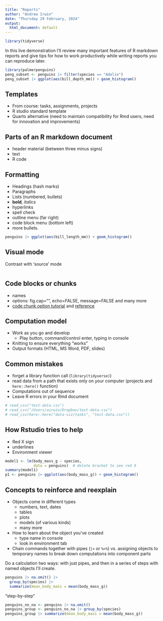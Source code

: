 ```yaml
---
title: "Reports"
author: "Andrew Irwin"
date: "Thursday 29 February, 2024"
output:
  html_document: default
---
```


```r
library(tidyverse)
```

In this live demonstration I'll review many important features of R markdown reports and give tips for how to work productively while writing reports you can reproduce later.

```r
library(palmerpenguins)
peng_subset <- penguins |> filter(species == "Adelie")
peng_subset |> ggplot(aes(bill_depth_mm)) + geom_histogram()
```

## Templates

-   From course: tasks, assignments, projects
-   R studio standard template
-   Quarto alternative (need to maintain compatibility for Rmd users, need for innovation and improvements)

## Parts of an R markdown document

-   header material (between three minus signs)
-   text
-   R code

## Formatting

-   Headings (hash marks)
-   Paragraphs
-   Lists (numbered, bullets)
-   **bold**, *italics*
-   hyperlinks
-   spell check
-   outline menu (far right)
-   code block menu (bottom left)
-   more bullets.

```r
penguins |> ggplot(aes(bill_length_mm)) + geom_histogram()
```

## Visual mode

Contrast with 'source' mode

```r

```

## Code blocks or chunks

-   names
-   options: fig.cap="", echo=FALSE, message=FALSE and many more
-   [code chunk option tutorial](https://rmarkdown.rstudio.com/lesson-3.html) and [reference](https://bookdown.org/yihui/rmarkdown-cookbook/chunk-options.html)

## Computation model

-   Work as you go and develop
    -   Play button, command/control enter, typing in console
-   Knitting to ensure everything "works"
-   Output formats (HTML, MS Word, PDF, slides)

## Common mistakes

-   forget a library function call (`library(tidyverse)`)
-   read data from a path that exists only on your computer (projects and `here::here()` function)
-   Computations out of sequence
-   Leave R errors in your Rmd document

```r
# read_csv("test-data.csv")
# read_csv("/Users/airwin/Dropbox/test-data.csv")
# read_csv(here::here("data-viz/tasks", "test-data.csv"))
```

## How Rstudio tries to help

-   Red X sign
-   underlines
-   Environment viewer

```r
model1 <- lm(body_mass_g ~ species, 
             data = penguins)  # delete bracket to see red X
summary(model1)
p1 <- penguins |> ggplot(aes(body_mass_g)) + geom_histogram()
```

## Concepts to reinforce and reexplain

-   Objects come in different types
    -   numbers, text, dates
    -   tables
    -   plots
    -   models (of various kinds)
    -   many more
-   How to learn about the object you've created
    -   type name in console
    -   look in environment tab
-   Chain commands together with pipes (`|>` or `%>%`) vs. assigning objects to temporary names to break down computations into component parts

Do a calculation two ways: with just pipes, and then in a series of steps with named objects I'll create.

```r
penguins |> na.omit() |>
  group_by(species) |>
  summarize(mean_body_mass = mean(body_mass_g))
```

"step-by-step"

```r
penguins_no_na <- penguins |> na.omit()
penguins_group <- penguins_no_na |> group_by(species)
penguins_group |> summarize(mean_body_mass = mean(body_mass_g))
```
